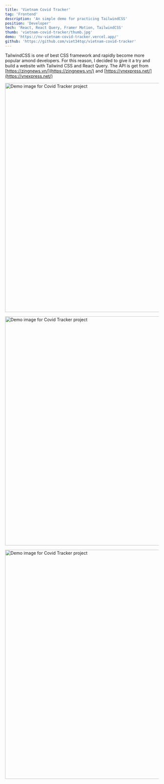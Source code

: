 ```yaml
---
title: 'Vietnam Covid Tracker'
tag: 'Frontend'
description: 'An simple demo for practicing TailwindCSS'
position: 'Developer'
tech: 'React, React Query, Framer Motion, TailwindCSS'
thumb: 'vietnam-covid-tracker/thumb.jpg'
demo: 'https://nv-vietnam-covid-tracker.vercel.app/'
github: 'https://github.com/viet34tqc/vietnam-covid-tracker'
---
```


TailwindCSS is one of best CSS framework and rapidly become more popular amond developers. For this reason, I decided to give it a try and build a website with Tailwind CSS and React Query. The API is get from [https://zingnews.vn/](https://zingnews.vn/) and [https://vnexpress.net/](https://vnexpress.net/)

<Image
  src="https://i.imgur.com/C3xIbs3.png"
  width="1280"
  height="750"
  alt="Demo image for Covid Tracker project"
/>

<Image
  src="https://i.imgur.com/qUsvMIt.png"
  width="1280"
  height="750"
  alt="Demo image for Covid Tracker project"
/>

<Image
  src="https://i.imgur.com/NOUZipj.png"
  width="1280"
  height="750"
  alt="Demo image for Covid Tracker project"
/>
